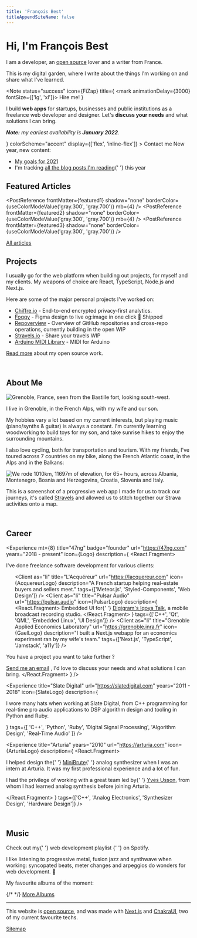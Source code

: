 ```yaml
---
title: 'François Best'
titleAppendSiteName: false
---
```



# Hi, I'm François Best

I am a developer, an [open source](/open-source) lover and a writer from France.

This is my digital garden, where I write about the things I'm working on and
share what I've learned.


<Note
  status="success"
  icon={FiZap}
  title={
    <mark animationDelay={3000} fontSize={['lg', 'xl']}>
      Hire me!
    </mark>
  }
>
  <p my={6}>
    I build <b>web apps</b> for startups, businesses and public institutions as
    a freelance web developer and designer. Let's <b>discuss your needs</b> and
    what solutions I can bring.
  </p>
  <p my={6}>
    <em>
      <b>Note:</b> my earliest availability is <b>January 2022</b>.
    </em>
  </p>
  <ButtonRouteLink
    size="lg"
    href="mailto:contact+freelance@francoisbest.com"
    to="mailto:contact+freelance@francoisbest.com"
    leftIcon={<FiMail />}
    colorScheme="accent"
    display={['flex', 'inline-flex']}
  >
    Contact me
  </ButtonRouteLink>
</Note>

<Note>
  New year, new content:
  <ul my={3}>
    <li>
      <a href="/goals">My goals for 2021</a>
    </li>
    <li>
      I'm tracking <a href="/reading-list">all the blog posts I'm reading</a>{' '}
      this year
    </li>
  </ul>
</Note>

## Featured Articles

<PostReference
  frontMatter={featured1}
  shadow="none"
  borderColor={useColorModeValue('gray.300', 'gray.700')}
  mb={4}
/>
<PostReference
  frontMatter={featured2}
  shadow="none"
  borderColor={useColorModeValue('gray.300', 'gray.700')}
  mb={4}
/>
<PostReference
  frontMatter={featured3}
  shadow="none"
  borderColor={useColorModeValue('gray.300', 'gray.700')}
/>

<a href="/posts" display="block" textAlign="center" fontSize="sm">
  All articles
</a>

<br />

## Projects

I usually go for the web platform when building out projects, for myself and
my clients. My weapons of choice are React, TypeScript, Node.js and Next.js.

Here are some of the major personal projects I've worked on:

- [Chiffre.io](https://chiffre.io) - End-to-end encrypted privacy-first analytics.
- [Foggy](https://usefoggy.vercel.app) - Figma design to live og:image in one click <Badge textTransform="none">🚀 Shipped</Badge>
- [Repoverview](https://www.notion.so/47ng/Repoverview-f04949cf58b34b41b1422dbd378a5444) - Overview of GitHub repositories and cross-repo operations, currently building in the open <Badge>WIP</Badge>
- [Stravels.io](https://stravels.io) - Share your travels <Badge>WIP</Badge>
- [Arduino MIDI Library](https://github.com/FortySevenEffects/arduino_midi_library) - MIDI for Arduino

[Read more](/open-source) about my open source work.

<br />

## About Me

<WideContainer>
  <Image
    src="/images/grenoble-640@2x.png"
    srcSet="/images/grenoble-640.png 1x, /images/grenoble-640@2x.png 2x"
    alt="Grenoble, France, seen from the Bastille fort, looking south-west."
    rounded="md"
    w="100%"
    borderColor={useColorModeValue('gray.300', 'gray.700')}
    borderWidth="1px"
    shadow="md"
    mb={8}
  />
</WideContainer>

I live in Grenoble, in the French Alps, with my wife and our son.

My hobbies vary a lot based on my current interests, but playing music
(piano/synths & guitar) is always a constant. I'm currently learning woodworking
to build toys for my son, and take sunrise hikes to enjoy the surrounding mountains.

I also love cycling, both for transportation and tourism. With my friends,
I've toured across 7 countries on my bike, along the French Atlantic
coast, in the Alps and in the Balkans:

<BrowserWindowFrame url="stravels.io" mb={12}>
  <Image
    src={useColorModeValue(
      '/images/balkans-tour-2019-light.jpg',
      '/images/balkans-tour-2019-dark.jpg'
    )}
    alt="We rode 1010km, 11697m of elevation, for 65+ hours, across Albania, Montenegro, Bosnia and Herzegovina, Croatia, Slovenia and Italy."
    rounded="none"
    mb={0}
    //borderColor={useColorModeValue('gray.300', 'gray.700')}
    //borderWidth="1px"
    //shadow="md"
    //mb={8}
  />
</BrowserWindowFrame>

This is a screenshot of a progressive web app I made for us to track our
journeys, it's called [Stravels](https://stravels.io) and allowed us to stitch
together our Strava activities onto a map.

<br />

## Career


<Experience
  mt={8}
  title="47ng"
  badge="founder"
  url="https://47ng.com"
  years="2018 - present"
  icon={Logo}
  description={
    <React.Fragment>
      <p>I've done freelance software development for various clients:</p>
      <ul>
        <Client
          as="li"
          title="L'Acquéreur"
          url="https://lacquereur.com"
          icon={AcquereurLogo}
          description="A French startup helping real-estate buyers and sellers meet."
          tags={['Meteor.js', 'Styled-Components', 'Web Design']}
        />
        <Client
          as="li"
          title="Pulsar Audio"
          url="https://pulsar.audio"
          icon={PulsarLogo}
          description={
            <React.Fragment>
              Embedded UI for{' '}
              <a href="https://www.digigram.com/">Digigram's Iqoya Talk</a>, a
              mobile broadcast recording studio.
            </React.Fragment>
          }
          tags={['C++', 'Qt', 'QML', 'Embedded Linux', 'UI Design']}
        />
        <Client
          as="li"
          title="Grenoble Applied Economics Laboratory"
          url="https://grenoble.inra.fr"
          icon={GaelLogo}
          description="I built a Next.js webapp for an economics experiment ran by my wife's team."
          tags={['Next.js', 'TypeScript', 'Jamstack', 'a11y']}
        />
      </ul>
      <Note status="success" title="Add your business here">
        <p my={4}>You have a project you want to take further ?</p>
        <a href="mailto:contact+freelance@francoisbest.com">Send me an email</a>
        , I'd love to discuss your needs and what solutions I can bring.
      </Note>
    </React.Fragment>
  }
/>

<Experience
  title="Slate Digital"
  url="https://slatedigital.com"
  years="2011 - 2018"
  icon={SlateLogo}
  description={
    <p mb={0}>
      I wore many hats when working at Slate Digital, from C++ programming for
      real-time pro audio applications to DSP algorithm design and tooling in
      Python and Ruby.
    </p>
  }
  tags={[
    'C++',
    'Python',
    'Ruby',
    'Digital Signal Processing',
    'Algorithm Design',
    'Real-Time Audio'
  ]}
/>

<Experience
  title="Arturia"
  years="2010"
  url="https://arturia.com"
  icon={ArturiaLogo}
  description={
    <React.Fragment>
      <p>
        I helped design the{' '}
        <a href="https://en.wikipedia.org/wiki/Arturia_MiniBrute">MiniBrute</a>{' '}
        analog synthesizer when I was an intern at Arturia. It was my first
        professional experience and a lot of fun.
      </p>
      <p mb={0}>
        I had the privilege of working with a great team led by{' '}
        <a href="https://yusynth.net/index_en.php">Yves Usson</a>, from whom I
        had learned analog synthesis before joining Arturia.
      </p>
    </React.Fragment>
  }
  tags={['C++', 'Analog Electronics', 'Synthesizer Design', 'Hardware Design']}
/>

<br />


## Music

<Note status="success" icon={FiVolume2}>
  Check out my{' '}
  <OutgoingLink
    href="https://open.spotify.com/playlist/09JVRjAbg8ETlHWznfVOQf?si=F9Vksg9aQp2D7q5MbecMqw"
    textDecoration="underline"
  >
    web development playlist
  </OutgoingLink>{' '}
  on Spotify.
</Note>

I like listening to progressive metal, fusion jazz and synthwave when working:
syncopated beats, meter changes and arpeggios do wonders for web development. 🤘

My favourite albums of the moment:

<WideContainer>
  <SimpleGrid
    columns={[1, 2, 3]}
    spacingX={4}
    spacingY={8}
    justifyContent="center"
  >
    <SpotifyAlbum
      {...require('spotify:album:2opFAZPTe5dgHgNnDO2Ak4')} // The Further Side - Nova Collective
    />
    <SpotifyAlbum
      {...require('spotify:album:5kU3Q43bmLdARkMOCOLNkB')} // Igneous - Polynation
    />
    <SpotifyAlbum
      {...require('spotify:album:1PhYHO7Pva9e1YQY5GQ8zx')} // Vector - Haken
    />
    {/* <SpotifyAlbum
      {...require("spotify:album:1i6DTKXsonvhHZYdLhIbk1")} // Virus - Haken
    /> */}
    <SpotifyAlbum
      {...require('spotify:album:6nj966rHe5ui3JKwqh8a32')} // Kid Velo - Rival Consoles
    />
    <SpotifyAlbum
      {...require('spotify:album:4WA0COIl14e6amUlwz89pN')} // Epicloud - Devin Townsend Project
    />
    <SpotifyAlbum
      {...require('spotify:album:6gwHddBxh92zNI459I2PPD')} // Ziltoid Live - Devin Townsend Project
      name="Ziltoid Live"
    />
    <SpotifyAlbum
      {...require('spotify:album:0io5pe55YRCTVqEjwlOBdN')} // TRILOGY - Carpenter Brut
    />
    <SpotifyAlbum
      {...require('spotify:album:1Zisq1gECqPQtxvny6AUXP')} // Much Against Everyone's Advice - Soulwax
    />
    <SpotifyAlbum
      {...require('spotify:album:4K8bxkPDa5HENw0TK7WxJh')} // Superunknown - Soundgarden
      name="Superunknown"
    />
  </SimpleGrid>
</WideContainer>

<a href="/music" display="block" textAlign="center" fontSize="sm" mt={8}>
  More Albums
</a>

---

This website is [open source](https://github.com/franky47/francoisbest.com),
and was made with [Next.js](https://nextjs.org) and [ChakraUI](https://chakra-ui.com),
two of my current favourite techs.


<a href="/sitemap" display="block" textAlign="center" fontSize="sm" mt={8}>
  <Icon as={FiMap} mr={2} display="inline-block" mt={-1} aria-hidden />
  Sitemap
</a>
